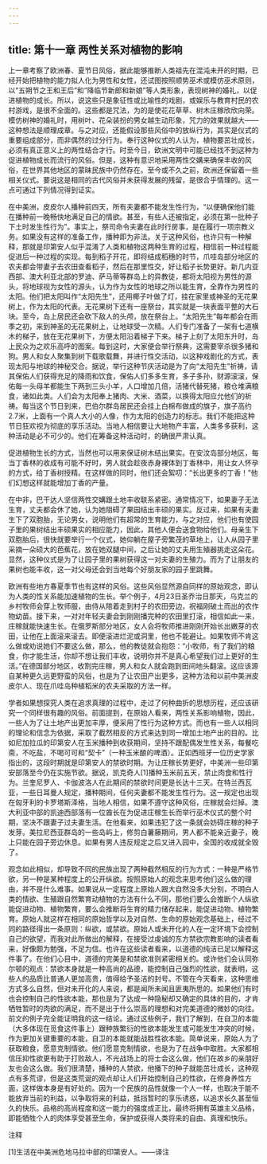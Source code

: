 ```yaml
---
---
---
```

title: 第十一章 两性关系对植物的影响
---




上一章考察了欧洲春、夏节日风俗，据此能够推断人类祖先在混沌未开的时期，已经开始把植物的能力拟人化为男性和女性，还试图按照顺势巫术或模仿巫术原则，以“五朔节之王和王后”和“降临节新郎和新娘”等人类形象，表现树神的婚礼，以促进植物的成长。所以，说这些只是象征性或比喻性的戏剧，或娱乐与教育村民的农村游戏，是很不全面的。这些都是咒法，为的是使花花草草、树木庄稼欣欣向荣。模仿树神的婚礼时，用树叶、花朵装扮的男女越生动形象，咒力的效果就越大——这种想法是顺理成章。与之对应，还能假设那些风俗中的放纵行为，其实是仪式的重要组成部分，而非偶然的过分行为。奉行这种仪式的人认为，植物要茁壮成长，必须有真正意义上的两性结合才行。时至今日，欧洲文明中可能已经找不到这种为促进植物成长而流行的风俗。但是，这种有意识地采用两性交媾来确保丰收的风俗，在世界其他地区的蒙昧民族中仍然存在。至今或不久之前，欧洲还保留着一些相关仪式。要说这是相同的古代风俗并未获得发展的残留，是很合乎情理的。这一点可通过下列情况得到证实。

在中美洲，皮皮尔人播种前四天，所有夫妻都不能发生性行为，“以便确保他们能在播种前一晚畅快地满足自己的情欲。甚至，有些人还被指定，必须在第一批种子下土时发生性行为”。事实上，祭司命令夫妻在此时行房事，是在履行一项宗教义务。如果没有这样的准备工作，播种即为非法。关于这种风俗，也许只有一种解释，那就是印第安人似乎混淆了人类和植物这两种生育的过程，相信前一种过程能促进后一种过程的实现。每到稻子开花，即将结成稻穗的时节，爪哇岛部分地区的农夫都会带妻子去农田查看稻子，然后在那里性交，好让稻子长势更好。新几内亚西部、澳大利亚北部的罗迪、萨马蒂等群岛上的异教徒，都将太阳视为男性的源头，将地球视为女性的源头，认为作为女性的地球之所以能生育，全靠作为男性的太阳。他们把太阳叫作“太阳先生”，还用椰子叶做了灯，挂在家里或神圣的无花果树上，作为太阳的代表。无花果树下还有一座祭台，其实就是一块表面平整的大石块。至今，岛上居民还会砍下敌人的头颅，放在祭台上。“太阳先生”每年都会在雨季之初，来到神圣的无花果树上，让地球受一次精。人们专门准备了一架有七道横木的梯子，放在无花果树下，方便太阳沿着梯子下来。梯子上刻了太阳东升时，岛上民众为之欢乐高呼的图案。每到这时，大家便会举行祭典，这需要宰杀很多猪和狗。男人和女人聚集到树下载歌载舞，并进行性交活动，以这种戏剧化的方式，表现太阳与地球的神秘交合。据说，举行这种节庆活动是为了向“太阳先生”祈祷，请其保佑人们获得充足的降雨和饮食，保佑人们多多生育，多子多孙，财源滚滚，保佑每一头母羊都能生下两到三头小羊，人口增加几倍，活猪代替死猪，粮仓堆满粮食，诸如此类。人们会为太阳奉上猪肉、大米、酒菜，以换得太阳应允他们的祈祷。每当这个节日到来，巴伯尔群岛居民还会挂上白棉布做成的旗子，旗子高约2.7米，上面有一个真人大小的人像，作为太阳的创造力的标志。我们不能把这种节日狂欢视为彻底的享乐活动。当地人相信要让大地物产丰富，人类多多获利，这种活动是必不可少的。他们在筹备这种活动时，的确很严肃认真。

促进植物生长的方式，当然也可以用来保证树木结出果实。在安汶岛部分地区，每当丁香林的收成有可能不好时，男人就会趁夜赤身裸体到丁香林中，用让女人怀孕的方式，给丁香树授精。在这样做的同时，他们还会絮叨：“长出更多的丁香！”他们幻想这样就能增加丁香的产量。

在中非，巴干达人坚信两性交媾跟土地丰收联系紧密。通常情况下，如果妻子无法生育，丈夫都会休了她，认为她阻碍了果园结出丰硕的果实。反过来，如果有夫妻生下了双胞胎，无论男女，说明他们有超常的生育能力，与之对应，他们也有使园子里的果树结出丰硕果实的相应能力，因此，其他人便会送食物给他们。母亲生下双胞胎后，很快就要举行一个仪式，她仰躺在屋子旁繁茂的草地上，让人从园子里采摘一朵硕大的芭蕉花，放在她双腿中间，之后让她的丈夫用生殖器挑走这朵花。显然，这种仪式是为了让园子里的果树获得这一对夫妻的生殖力。而为了让朋友的果树也能丰收，这一对父母还会到当地每个好朋友家的园子里跳舞。

欧洲有些地方春夏季节也有这样的风俗。这些风俗显然源自同样的原始观念，即认为人类的性关系能加速植物的生长。举个例子，4月23日圣乔治日那天，乌克兰的乡村牧师会穿上牧师服，由侍从陪着走到村子的农田旁边，祝福刚破土而出的农作物幼苗。接下来，一对对年轻夫妻会到刚刚播完种的农田里打滚，相信如此一来，庄稼就能快速生长。在俄罗斯部分地区，女人会将牧师推进刚刚开始长出嫩芽的农田，让他在上面滚来滚去。即便滚进烂泥或洞里，他也不能避让。如果牧师不肯这么做或劝说她们不要这么做，那么，他的教徒就会抱怨：“小牧师，有了我们的粮食，你才能生活，你却不想让我们丰收，说明你并不是真心希望我们过上更好的生活。”在德国部分地区，收割完庄稼，男人和女人就会跑到田间地头翻滚。这应该源自某种更久远更野蛮的风俗，也是为了让农田产出更多，这种方法和以前中美洲皮皮尔人、现在爪哇岛种植稻米的农夫采取的方法一样。

学者如果想探究人类在追求真理的过程中，走过了何种曲折的思想历程，还应该研究一个同样很有趣的风俗。前面提到，在原始人看来，两性关系影响植物，因此，一些人为了让土地产出更加丰厚，便采用了性行为这种方式。而也有一些人以相同的理论和信念为依据，采取了截然相反的方式来达到同一增加土地产出的目的。比如尼加拉瓜的印第安人在玉米播种到收获期间，坚持不跟配偶发生性关系，每餐吃斋，不吃盐，不喝可可和“契卡”（一种玉米酿的啤酒）。正如西班牙一位历史学家指出的，这段时期就是印第安人的禁欲时期。为让庄稼长势更好，中美洲一些印第安部落至今仍在实施节欲。据说，凯克奇人[1]播种玉米前五天，禁止肉食和性行为。兰奎尼罗人、卡伽波洛人在此期间的禁欲时间更是长达十三天。在特兰西瓦亚，一些日耳曼人规定，播种期间，任何夫妻都不能发生性行为。这一规定也出现在匈牙利的卡罗塔斯泽格，当地人相信，如果不遵守这种风俗，庄稼就会烂掉。澳大利亚中部的凯迪西部落有一位酋长在为促进庄稼生长而举行巫术仪式的整个时期，坚决不跟妻子过夫妻生活。在他看来，如果违犯了这一条就会妨碍庄稼的种子发芽。美拉尼西亚群岛的一些岛屿上，修剪白薯藤期间，男人都不能亲近妻子，晚上只能在园子旁边休息。如果有男人违反规定之后又进入园中，全国的收成就全毁了。

观念如此相似，却导致不同的民族出现了两种截然相反的行为方式：一种是严格节欲，另一种是某种程度上的公开纵欲。按照原始人的观念来思考他们这么做的理由，并不是什么难事。如果说从一定程度上原始人跟大自然没多大分别，不明白人类的情欲、生殖跟自然繁育动植物的方法有什么不同，那他们要么会推断个人纵欲能促进动物、植物繁育，要么会推断将生育的精力储存起来，能促进动物、植物繁育。原始人就这样在相同的原始哲学以及对自然、生命的原始观念基础上，经过不同的路径得出一条原则：纵欲，或禁欲。原始人或未开化的人在一定环境下会控制自己的欲望，而我对此所做出的解释，在接受过虔诚的东方禁欲宗教影响的读者看来，好像颇为勉强，不足为信。也许在这些读者看来，以道德的纯洁已足以解释这件事了。在他们心目中，道德的完美是和禁欲准则紧密相关的。或许他们会认同弥尔顿的观点：禁欲本身就是一种高尚的品德，能控制自己强烈的性欲，就表明，这些人的品质比普通人更加高贵，值得给予圣洁的封号。不管在今天看来，这种思维方式多么自然，但对未开化的人来说，都是闻所未闻且匪夷所思的。如果他们有时也会控制自己的性欲本能，那也是为了达成一种隐秘却又确定的具体的目的，才肯牺牲暂时的肉欲的满足，而不是出于什么崇高的理想和对完美道德的微妙的向往。前文的例子完全能证明我的这一结论。通过这些例子，我们了解到，在自卫的本能（大多体现在觅食这件事上）跟种族繁衍的性欲本能发生或可能发生冲突的时候，作为更加关键重要的本能，自卫的本能就能战胜性欲本能。简单说来，原始人为了获取粮食，愿意克制情欲。他们愿意克制情欲，也是为了在战争中取胜。大家都相信压抑性欲更有助于打败敌人，不光战场上的将士会这么做，他们在故乡的亲朋好友也会这么做。我们很清楚，播种的人禁欲，他播下的种子就能茁壮成长，这种观点有多荒谬，但是这类荒诞的观点却让人们开始控制自己的性欲，在修身养性方面，这样做本身是有好处的。因为一个民族的品性就像一个人一样，也取决于能不能放弃当前的利益，以争取将来的利益，抵挡暂时的享乐诱惑，以追求长久甚至恒久的快乐。品格的高尚程度和这一能力的强度成正比，最终将拥有英雄主义品格，即能牺牲个人的肉体享受甚至生命，保护或获得人类将来的自由、真理和快乐。

注释

[1]生活在中美洲危地马拉中部的印第安人。——译注